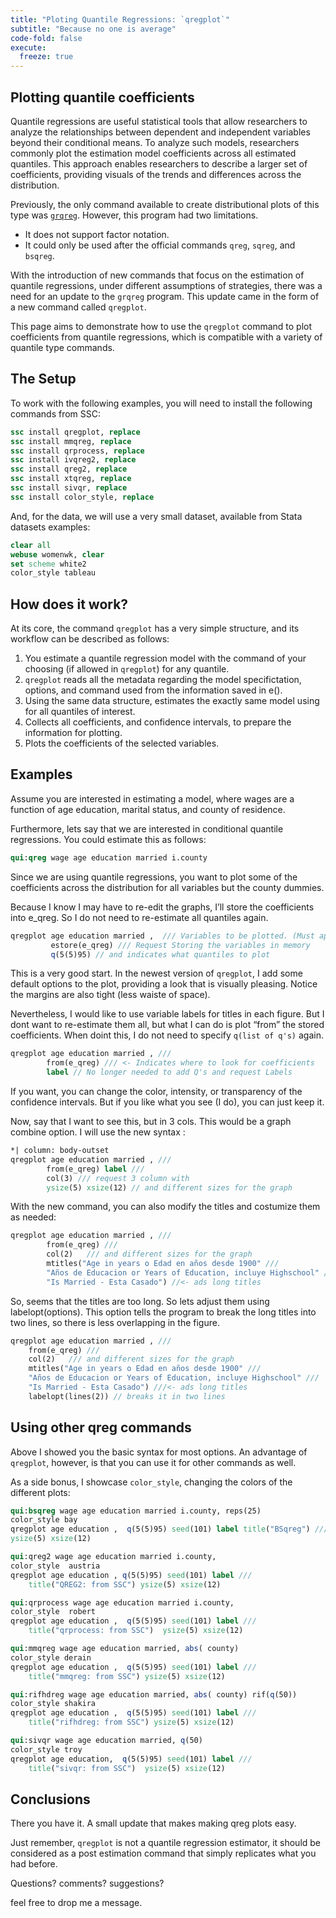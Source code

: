 ```yaml
---
title: "Ploting Quantile Regressions: `qregplot`"
subtitle: "Because no one is average"
code-fold: false
execute:
  freeze: true
---
```


## Plotting quantile coefficients 

Quantile regressions are useful statistical tools that allow researchers to analyze the relationships between dependent and independent variables beyond their conditional means. To analyze such models, researchers commonly plot the estimation model coefficients across all estimated quantiles. This approach enables researchers to describe a larger set of coefficients, providing visuals of the trends and differences across the distribution.

Previously, the only command available to create distributional plots of this type was  [`grqreg`](https://github.com/jpazvd/grqreg). However, this program had two limitations. 

- It does not support factor notation. 
- It could only be used after the official commands `qreg`, `sqreg`, and `bsqreg`.

With the introduction of new commands that focus on the estimation of quantile regressions, under different assumptions of strategies, there was a need for an update to the `grqreg` program. This update came in the form of a new command called `qregplot`.

This page aims to demonstrate how to use the `qregplot` command to plot coefficients from quantile regressions, which is compatible with a variety of quantile type commands.

## The Setup

To work with the following examples, you will need to install the following commands from SSC:

```stata
ssc install qregplot, replace
ssc install mmqreg, replace
ssc install qrprocess, replace
ssc install ivqreg2, replace
ssc install qreg2, replace
ssc install xtqreg, replace
ssc install sivqr, replace
ssc install color_style, replace
```

And, for the data, we will use a very small dataset, available from Stata datasets examples:


```stata
clear all
webuse womenwk, clear
set scheme white2
color_style tableau
```

## How does it work?

At its core, the command `qregplot` has a very simple structure, and its workflow can be described as follows:

1. You estimate a quantile regression model with the command of your choosing (if allowed in `qregplot`) for any quantile.
2. `qregplot` reads all the metadata regarding the model specifictation, options, and command used from the information saved in e().
3. Using the same data structure, estimates the exactly same model using for all quantiles of interest.
4. Collects all coefficients, and confidence intervals, to prepare the information for plotting.
5. Plots the coefficients of the selected variables.

## Examples

Assume you are interested in estimating a model, where wages are a function of age education,  marital status, and county of residence.

Furthermore, lets say that we are interested in conditional quantile regressions. You could estimate this as follows:

```stata
qui:qreg wage age education married i.county
```

Since we are using quantile regressions, you want to plot some of the coefficients across the distribution for all variables but the county dummies.

Because I know I may have to re-edit the graphs, I'll store the coefficients into e_qreg. So I do not need to re-estimate all quantiles again.

```stata
qregplot age education married ,  /// Variables to be plotted. (Must appear in the model specification)
         estore(e_qreg) /// Request Storing the variables in memory
         q(5(5)95) // and indicates what quantiles to plot
```

This is a very good start. In the newest version of `qregplot`, I add some default options to the plot, providing a look that is visually pleasing. Notice the margins are also tight (less waiste of space).

Nevertheless, I would like to use variable labels for titles in each figure. But I dont want to re-estimate them all, but what I can do is plot "from" the stored coefficients. When doint this, I do not need to specify `q(list of q's)` again. 

```stata
qregplot age education married , ///
        from(e_qreg) /// <- Indicates where to look for coefficients
        label // No longer needed to add Q's and request Labels
```

If you want, you can change the color, intensity, or transparency of the confidence intervals. But if you like what you see (I do), you can just keep it.

Now, say that I want to see this, but in 3 cols. This would be a graph combine option. I will use the new syntax :

```stata
*| column: body-outset
qregplot age education married , ///
        from(e_qreg) label ///
        col(3) /// request 3 column with 
        ysize(5) xsize(12) // and different sizes for the graph
```

With the new command, you can also modify the titles and costumize them as needed:

```stata
qregplot age education married , ///
        from(e_qreg) /// 
        col(2)   /// and different sizes for the graph
        mtitles("Age in years o Edad en años desde 1900" ///
        "Años de Educacion or Years of Education, incluye Highschool" ///
        "Is Married - Esta Casado") //<- ads long titles
```

So, seems that the titles are too long. So lets adjust them using labelopt(options). This option tells the program to break the long titles into two lines, so there is less overlapping in the figure.

```stata
qregplot age education married , ///
    from(e_qreg) /// 
    col(2)   /// and different sizes for the graph
    mtitles("Age in years o Edad en años desde 1900" ///
    "Años de Educacion or Years of Education, incluye Highschool" ///
    "Is Married - Esta Casado") ///<- ads long titles
    labelopt(lines(2)) // breaks it in two lines
```

## Using other qreg commands

Above I showed you the basic syntax for most options. An advantage of `qregplot`, however, is that 
you can use it for other commands as well. 

As a side bonus, I showcase `color_style`, changing the colors of the different plots:


```stata
qui:bsqreg wage age education married i.county, reps(25) 
color_style bay 
qregplot age education ,  q(5(5)95) seed(101) label title("BSqreg") ///
ysize(5) xsize(12)
```

```stata
qui:qreg2 wage age education married i.county, 
color_style  austria  
qregplot age education , q(5(5)95) seed(101) label ///
    title("QREG2: from SSC") ysize(5) xsize(12)
```

```stata
qui:qrprocess wage age education married i.county, 
color_style  robert 
qregplot age education ,  q(5(5)95) seed(101) label ///
    title("qrprocess: from SSC")  ysize(5) xsize(12)
```

```stata
qui:mmqreg wage age education married, abs( county)
color_style derain 
qregplot age education ,  q(5(5)95) seed(101) label ///
    title("mmqreg: from SSC") ysize(5) xsize(12)
```

```stata
qui:rifhdreg wage age education married, abs( county) rif(q(50))
color_style shakira
qregplot age education ,  q(5(5)95) seed(101) label ///
    title("rifhdreg: from SSC") ysize(5) xsize(12)
```

```stata
qui:sivqr wage age education married, q(50)
color_style troy
qregplot age education,  q(5(5)95) seed(101) label ///
    title("sivqr: from SSC")  ysize(5) xsize(12)
```

## Conclusions

There you have it. A small update that makes making qreg plots easy. 

Just remember, `qregplot` is not a quantile regression estimator, it should be considered as a 
post estimation command that simply replicates what you had before.

Questions? comments? suggestions? 

feel free to drop me a message.

